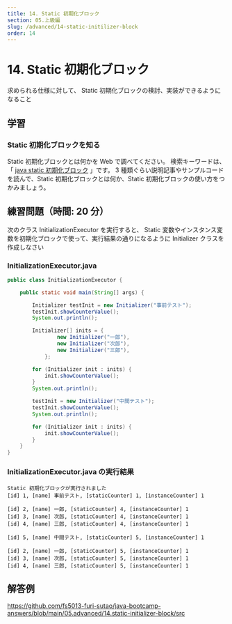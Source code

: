 ```yaml
---
title: 14. Static 初期化ブロック
section: 05.上級編
slug: /advanced/14-static-initilizer-block
order: 14
---
```


# 14. Static 初期化ブロック

<p class="goal">
  求められる仕様に対して、 Static
  初期化ブロックの検討、実装ができるようになること
</p>

## 学習

### Static 初期化ブロックを知る

Static 初期化ブロックとは何かを Web で調べてください。
検索キーワードは、「 [java static 初期化ブロック](https://www.google.com/search?q=java+static+初期化ブロック) 」です。
3 種類ぐらい説明記事やサンプルコードを読んで、Static 初期化ブロックとは何か、Static 初期化ブロックの使い方をつかみましょう。

## 練習問題（時間: 20 分）

次のクラス InitializationExecutor を実行すると、
Static 変数やインスタンス変数を初期化ブロックで使って、実行結果の通りになるように Initializer クラスを作成しなさい

### InitializationExecutor.java

```java
public class InitializationExecutor {

    public static void main(String[] args) {

        Initializer testInit = new Initializer("事前テスト");
        testInit.showCounterValue();
        System.out.println();

        Initializer[] inits = {
                new Initializer("一郎"),
                new Initializer("次郎"),
                new Initializer("三郎"),
            };

        for (Initializer init : inits) {
            init.showCounterValue();
        }
        System.out.println();

        testInit = new Initializer("中間テスト");
        testInit.showCounterValue();
        System.out.println();

        for (Initializer init : inits) {
            init.showCounterValue();
        }
    }
}
```

### InitializationExecutor.java の実行結果

```console
Static 初期化ブロックが実行されました
[id] 1, [name] 事前テスト, [staticCounter] 1, [instanceCounter] 1

[id] 2, [name] 一郎, [staticCounter] 4, [instanceCounter] 1
[id] 3, [name] 次郎, [staticCounter] 4, [instanceCounter] 1
[id] 4, [name] 三郎, [staticCounter] 4, [instanceCounter] 1

[id] 5, [name] 中間テスト, [staticCounter] 5, [instanceCounter] 1

[id] 2, [name] 一郎, [staticCounter] 5, [instanceCounter] 1
[id] 3, [name] 次郎, [staticCounter] 5, [instanceCounter] 1
[id] 4, [name] 三郎, [staticCounter] 5, [instanceCounter] 1
```

## 解答例

https://github.com/fs5013-furi-sutao/java-bootcamp-answers/blob/main/05.advanced/14.static-initializer-block/src
